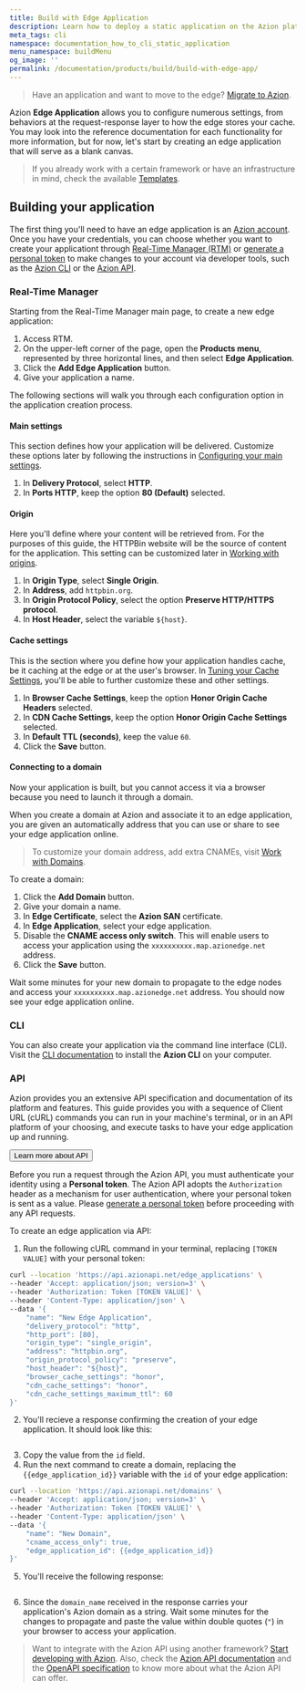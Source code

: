 ```yaml
---
title: Build with Edge Application
description: Learn how to deploy a static application on the Azion platform with Azion CLI.
meta_tags: cli
namespace: documentation_how_to_cli_static_application
menu_namespace: buildMenu
og_image: ''
permalink: /documentation/products/build/build-with-edge-app/
---
```


> Have an application and want to move to the edge? [Migrate to Azion](link_migrate).

Azion **Edge Application** allows you to configure numerous settings, from behaviors at the request-response layer to how the edge stores your cache. You may look into the reference documentation for each functionality for more information, but for now, let's start by creating an edge application that will serve as a blank canvas.

> If you already work with a certain framework or have an infrastructure in mind, check the available [Templates](link_templates).

## Building your application

The first thing you'll need to have an edge application is an [Azion account](link_accounts). Once you have your credentials, you can choose whether you want to create your applicationt through [Real-Time Manager (RTM)](link_rtm) or [generate a personal token](link_generate_token) to make changes to your account via developer tools, such as the [Azion CLI](link_cli) or the [Azion API](link_api).

### Real-Time Manager

Starting from the Real-Time Manager main page, to create a new edge application:

1. Access RTM.
2. On the upper-left corner of the page, open the **Products menu**, represented by three horizontal lines, and then select **Edge Application**.
3. Click the **Add Edge Application** button.
4. Give your application a name.

The following sections will walk you through each configuration option in the application creation process.

#### Main settings

This section defines how your application will be delivered. Customize these options later by following the instructions in [Configuring your main settings](link_config_app).

1. In **Delivery Protocol**, select **HTTP**.
2. In **Ports HTTP**, keep the option **80 (Default)** selected.

#### Origin

Here you'll define where your content will be retrieved from. For the purposes of this guide, the HTTPBin website will be the source of content for the application. This setting can be customized later in [Working with origins](link_work_origins).

1. In **Origin Type**, select **Single Origin**.
2. In **Address**, add `httpbin.org`.
3. In **Origin Protocol Policy**, select the option **Preserve HTTP/HTTPS protocol**.
4. In **Host Header**, select the variable `${host}`.

#### Cache settings

This is the section where you define how your application handles cache, be it caching at the edge or at the user's browser. In [Tuning your Cache Settings](link_cache_settings), you'll be able to further customize these and other settings.

1. In **Browser Cache Settings**, keep the option **Honor Origin Cache Headers** selected.
2. In **CDN Cache Settings**, keep the option **Honor Origin Cache Settings** selected.
3. In **Default TTL (seconds)**, keep the value `60`.
4. Click the **Save** button.

#### Connecting to a domain

Now your application is built, but you cannot access it via a browser because you need to launch it through a domain.

When you create a domain at Azion and associate it to an edge application, you are given an automatically address that you can use or share to see your edge application online.

> To customize your domain address, add extra CNAMEs, visit [Work with Domains](link_work_with_domains).

To create a domain:

1. Click the **Add Domain** button.
2. Give your domain a name.
3. In **Edge Certificate**, select the **Azion SAN** certificate.
4. In **Edge Application**, select your edge application.
5. Disable the **CNAME access only switch**. This will enable users to access your application using the `xxxxxxxxxx.map.azionedge.net` address.
5. Click the **Save** button.

Wait some minutes for your new domain to propagate to the edge nodes and access your `xxxxxxxxxx.map.azionedge.net` address. You should now see your edge application online.

### CLI

You can also create your application via the command line interface (CLI). Visit the [CLI documentation](link_cli) to install the **Azion CLI** on your computer.

### API

Azion provides you an extensive API specification and documentation of its platform and features. This guide provides you with a sequence of Client URL (cURL) commands you can run in your machine's terminal, or in an API platform of your choosing, and execute tasks to have your edge application up and running.

<button>Learn more about API</button>

Before you run a request through the Azion API, you must authenticate your identity using a **Personal token**. The Azion API adopts the `Authorization` header as a mechanism for user authentication, where your personal token is sent as a value. Please [generate a personal token](link_personal_tokens) before proceeding with any API requests.

To create an edge application via API:

1. Run the following cURL command in your terminal, replacing `[TOKEN VALUE]` with your personal token:

```sh
curl --location 'https://api.azionapi.net/edge_applications' \
--header 'Accept: application/json; version=3' \
--header 'Authorization: Token [TOKEN VALUE]' \
--header 'Content-Type: application/json' \
--data '{
    "name": "New Edge Application",
    "delivery_protocol": "http",
    "http_port": [80],
    "origin_type": "single_origin",
    "address": "httpbin.org",
    "origin_protocol_policy": "preserve",
    "host_header": "${host}",
    "browser_cache_settings": "honor",
    "cdn_cache_settings": "honor",
    "cdn_cache_settings_maximum_ttl": 60
}'
```

2. You'll recieve a response confirming the creation of your edge application. It should look like this:

```json
```

3. Copy the value from the `id` field.
4. Run the next command to create a domain, replacing the `{{edge_application_id}}` variable with the `id` of your edge application:

```sh
curl --location 'https://api.azionapi.net/domains' \
--header 'Accept: application/json; version=3' \
--header 'Authorization: Token [TOKEN VALUE]' \
--header 'Content-Type: application/json' \
--data '{
    "name": "New Domain",
    "cname_access_only": true,
    "edge_application_id": {{edge_application_id}}
}'
```

5. You'll receive the following response:

```json
```

6. Since the `domain_name` received in the response carries your application's Azion domain as a string. Wait some minutes for the changes to propagate and paste the value within double quotes (`"`) in your browser to access your application.

> Want to integrate with the Azion API using another framework? [Start developing with Azion](link_developing). Also, check the [Azion API documentation](link_azionapi) and the [OpenAPI specification](link_openapi) to know more about what the Azion API can offer.
